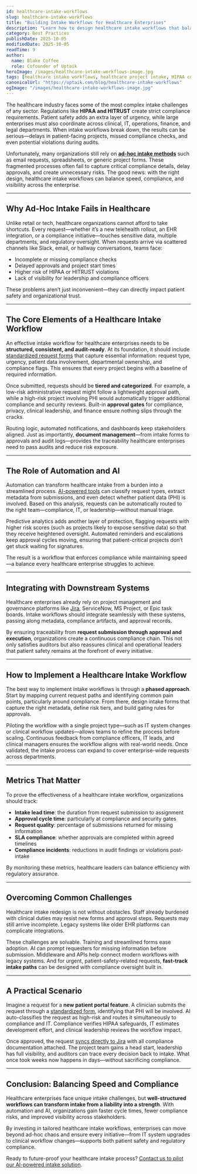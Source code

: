 ```yaml
---
id: healthcare-intake-workflows
slug: healthcare-intake-workflows
title: "Building Intake Workflows for Healthcare Enterprises"
description: "Learn how to design healthcare intake workflows that balance speed and compliance. Discover best practices for HIPAA, HITRUST, and enterprise project intake automation in healthcare organizations."
category: Best Practices
publishDate: 2025-10-05
modifiedDate: 2025-10-05
readTime: 9
author:
  name: Blake Coffee
  role: Cofounder of Uptaik
heroImage: /images/healthcare-intake-workflows-image.jpg
tags: [healthcare intake workflows, healthcare project intake, HIPAA compliance, HITRUST, EHR integration, healthcare IT projects, patient safety, workflow automation, AI intake automation, healthcare compliance]
canonicalUrl: "https://uptaik.com/blog/healthcare-intake-workflows"
ogImage: "/images/healthcare-intake-workflows-image.jpg"
---
```


The healthcare industry faces some of the most complex intake challenges of any sector. Regulations like **HIPAA and HITRUST** create strict compliance requirements. Patient safety adds an extra layer of urgency, while large enterprises must also coordinate across clinical, IT, operations, finance, and legal departments. When intake workflows break down, the results can be serious—delays in patient-facing projects, missed compliance checks, and even potential violations during audits.  

Unfortunately, many organizations still rely on [**ad-hoc intake methods**](/blog/ai-driven-pipelines) such as email requests, spreadsheets, or generic project forms. These fragmented processes often fail to capture critical compliance details, delay approvals, and create unnecessary risks. The good news: with the right design, healthcare intake workflows can balance speed, compliance, and visibility across the enterprise.  

---

## Why Ad-Hoc Intake Fails in Healthcare

Unlike retail or tech, healthcare organizations cannot afford to take shortcuts. Every request—whether it’s a new telehealth rollout, an EHR integration, or a compliance initiative—touches sensitive data, multiple departments, and regulatory oversight. When requests arrive via scattered channels like Slack, email, or hallway conversations, teams face:  

- Incomplete or missing compliance checks  
- Delayed approvals and project start times  
- Higher risk of HIPAA or HITRUST violations  
- Lack of visibility for leadership and compliance officers  

These problems aren’t just inconvenient—they can directly impact patient safety and organizational trust.  

---

## The Core Elements of a Healthcare Intake Workflow

An effective intake workflow for healthcare enterprises needs to be **structured, consistent, and audit-ready**. At its foundation, it should include [standardized request forms](/blog/effective-brief-writing) that capture essential information: request type, urgency, patient data involvement, departmental ownership, and compliance flags. This ensures that every project begins with a baseline of required information.  

Once submitted, requests should be **tiered and categorized**. For example, a low-risk administrative request might follow a lightweight approval path, while a high-risk project involving PHI would automatically trigger additional compliance and security reviews. Built-in **approval gates** for compliance, privacy, clinical leadership, and finance ensure nothing slips through the cracks.  

Routing logic, automated notifications, and dashboards keep stakeholders aligned. Just as importantly, **document management**—from intake forms to approvals and audit logs—provides the traceability healthcare enterprises need to pass audits and reduce risk exposure.  

---

## The Role of Automation and AI

Automation can transform healthcare intake from a burden into a streamlined process. [AI-powered tools](/blog/ai-driven-pipelines) can classify request types, extract metadata from submissions, and even detect whether patient data (PHI) is involved. Based on this analysis, requests can be automatically routed to the right team—compliance, IT, or leadership—without manual triage.  

Predictive analytics adds another layer of protection, flagging requests with higher risk scores (such as projects likely to expose sensitive data) so that they receive heightened oversight. Automated reminders and escalations keep approval cycles moving, ensuring that patient-critical projects don’t get stuck waiting for signatures.  

The result is a workflow that enforces compliance while maintaining speed—a balance every healthcare enterprise struggles to achieve.  

---

## Integrating with Downstream Systems

Healthcare enterprises already rely on project management and governance platforms like [Jira](/blog/jira-automation), ServiceNow, MS Project, or Epic task boards. Intake workflows should integrate seamlessly with these systems, passing along metadata, compliance artifacts, and approval records.  

By ensuring traceability from **request submission through approval and execution**, organizations create a continuous compliance chain. This not only satisfies auditors but also reassures clinical and operational leaders that patient safety remains at the forefront of every initiative.  

---

## How to Implement a Healthcare Intake Workflow

The best way to implement intake workflows is through a **phased approach**. Start by mapping current request paths and identifying common pain points, particularly around compliance. From there, design intake forms that capture the right metadata, define risk tiers, and build gating rules for approvals.  

Piloting the workflow with a single project type—such as IT system changes or clinical workflow updates—allows teams to refine the process before scaling. Continuous feedback from compliance officers, IT leads, and clinical managers ensures the workflow aligns with real-world needs. Once validated, the intake process can expand to cover enterprise-wide requests across departments.  

---

## Metrics That Matter

To prove the effectiveness of a healthcare intake workflow, organizations should track:  

- **Intake lead time**: the duration from request submission to assignment  
- **Approval cycle time**: particularly at compliance and security gates  
- **Request quality**: percentage of submissions returned for missing information  
- **SLA compliance**: whether approvals are completed within agreed timelines  
- **Compliance incidents**: reductions in audit findings or violations post-intake  

By monitoring these metrics, healthcare leaders can balance efficiency with regulatory assurance.  

---

## Overcoming Common Challenges

Healthcare intake redesign is not without obstacles. Staff already burdened with clinical duties may resist new forms and approval steps. Requests may still arrive incomplete. Legacy systems like older EHR platforms can complicate integrations.  

These challenges are solvable. Training and streamlined forms ease adoption. AI can prompt requesters for missing information before submission. Middleware and APIs help connect modern workflows with legacy systems. And for urgent, patient-safety-related requests, **fast-track intake paths** can be designed with compliance oversight built in.  

---

## A Practical Scenario

Imagine a request for a **new patient portal feature**. A clinician submits the request through a [standardized form](/blog/effective-brief-writing), identifying that PHI will be involved. AI auto-classifies the request as high-risk and routes it simultaneously to compliance and IT. Compliance verifies HIPAA safeguards, IT estimates development effort, and clinical leadership reviews the workflow impact.  

Once approved, the request [syncs directly to Jira](/blog/jira-automation) with all compliance documentation attached. The project team gains a head start, leadership has full visibility, and auditors can trace every decision back to intake. What once took weeks now happens in days—without sacrificing compliance.  

---

## Conclusion: Balancing Speed and Compliance

Healthcare enterprises face unique intake challenges, but **well-structured workflows can transform intake from a liability into a strength**. With automation and AI, organizations gain faster cycle times, fewer compliance risks, and improved visibility across stakeholders.  

By investing in tailored healthcare intake workflows, enterprises can move beyond ad-hoc chaos and ensure every initiative—from IT system upgrades to clinical workflow changes—supports both patient safety and regulatory compliance.  

Ready to future-proof your healthcare intake process? [Contact us to pilot our AI-powered intake solution](https://yourdomain.com/contact).  
